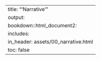---
title: "'Narrative'"
output:
  bookdown::html_document2:
    includes:
      in_header: assets/00_narrative.html
    toc: false
---